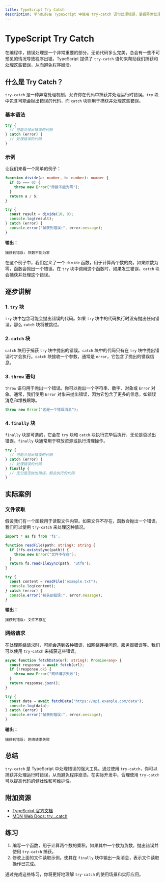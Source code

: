 ```yaml
---
title: TypeScript Try Catch
description: 学习如何在 TypeScript 中使用 try-catch 语句处理错误，掌握异常处理的基本概念和实际应用场景。
---
```


# TypeScript Try Catch

在编程中，错误处理是一个非常重要的部分。无论代码多么完美，总会有一些不可预见的情况导致程序出错。TypeScript 提供了 `try-catch` 语句来帮助我们捕获和处理这些错误，从而避免程序崩溃。

## 什么是 Try Catch？

`try-catch` 是一种异常处理机制，允许你在代码中捕获并处理运行时错误。`try` 块中包含可能会抛出错误的代码，而 `catch` 块则用于捕获并处理这些错误。

### 基本语法

```typescript
try {
  // 可能会抛出错误的代码
} catch (error) {
  // 处理错误的代码
}
```

### 示例

让我们来看一个简单的例子：

```typescript
function divide(a: number, b: number): number {
  if (b === 0) {
    throw new Error("除数不能为零");
  }
  return a / b;
}

try {
  const result = divide(10, 0);
  console.log(result);
} catch (error) {
  console.error("捕获到错误:", error.message);
}
```

**输出：**

```
捕获到错误: 除数不能为零
```

在这个例子中，我们定义了一个 `divide` 函数，用于计算两个数的商。如果除数为零，函数会抛出一个错误。在 `try` 块中调用这个函数时，如果发生错误，`catch` 块会捕获并处理这个错误。

## 逐步讲解

### 1. `try` 块

`try` 块中包含可能会抛出错误的代码。如果 `try` 块中的代码执行时没有抛出任何错误，那么 `catch` 块将被跳过。

### 2. `catch` 块

`catch` 块用于捕获 `try` 块中抛出的错误。`catch` 块中的代码只有在 `try` 块中抛出错误时才会执行。`catch` 块接收一个参数，通常是 `error`，它包含了抛出的错误信息。

### 3. `throw` 语句

`throw` 语句用于抛出一个错误。你可以抛出一个字符串、数字、对象或 `Error` 对象。通常，我们使用 `Error` 对象来抛出错误，因为它包含了更多的信息，如错误消息和堆栈跟踪。

```typescript
throw new Error("这是一个错误消息");
```

### 4. `finally` 块

`finally` 块是可选的，它会在 `try` 块和 `catch` 块执行完毕后执行，无论是否抛出错误。`finally` 块通常用于释放资源或执行清理操作。

```typescript
try {
  // 可能会抛出错误的代码
} catch (error) {
  // 处理错误的代码
} finally {
  // 无论是否抛出错误，都会执行的代码
}
```

## 实际案例

### 文件读取

假设我们有一个函数用于读取文件内容。如果文件不存在，函数会抛出一个错误。我们可以使用 `try-catch` 来处理这种情况。

```typescript
import * as fs from 'fs';

function readFile(path: string): string {
  if (!fs.existsSync(path)) {
    throw new Error("文件不存在");
  }
  return fs.readFileSync(path, 'utf8');
}

try {
  const content = readFile("example.txt");
  console.log(content);
} catch (error) {
  console.error("捕获到错误:", error.message);
}
```

**输出：**

```
捕获到错误: 文件不存在
```

### 网络请求

在处理网络请求时，可能会遇到各种错误，如网络连接问题、服务器错误等。我们可以使用 `try-catch` 来捕获这些错误。

```typescript
async function fetchData(url: string): Promise<any> {
  const response = await fetch(url);
  if (!response.ok) {
    throw new Error("网络请求失败");
  }
  return response.json();
}

try {
  const data = await fetchData("https://api.example.com/data");
  console.log(data);
} catch (error) {
  console.error("捕获到错误:", error.message);
}
```

**输出：**

```
捕获到错误: 网络请求失败
```

## 总结

`try-catch` 是 TypeScript 中处理错误的强大工具。通过使用 `try-catch`，你可以捕获并处理运行时错误，从而避免程序崩溃。在实际开发中，合理使用 `try-catch` 可以提高代码的健壮性和可维护性。

## 附加资源

- [TypeScript 官方文档](https://www.typescriptlang.org/docs/)
- [MDN Web Docs: try...catch](https://developer.mozilla.org/en-US/docs/Web/JavaScript/Reference/Statements/try...catch)

## 练习

1. 编写一个函数，用于计算两个数的乘积。如果其中一个数为负数，抛出错误并使用 `try-catch` 捕获。
2. 修改上面的文件读取示例，使其在 `finally` 块中输出一条消息，表示文件读取操作已完成。

通过完成这些练习，你将更好地理解 `try-catch` 的使用场景和实际应用。